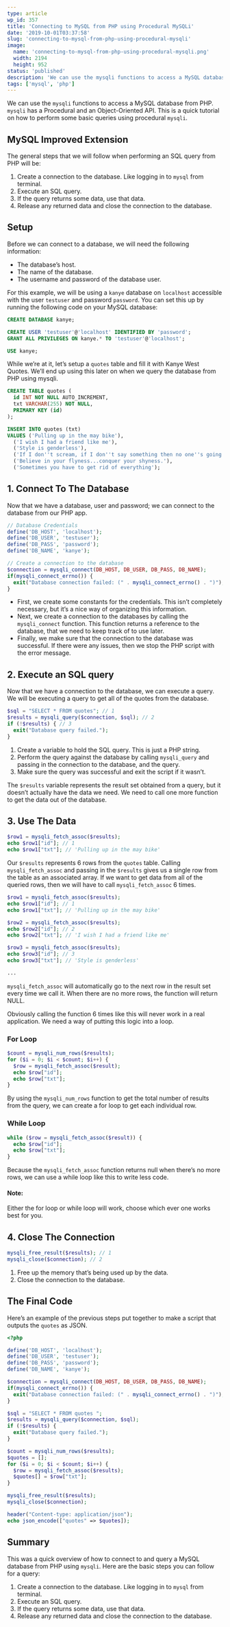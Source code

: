 ```yaml
---
type: article
wp_id: 357
title: 'Connecting to MySQL from PHP using Procedural MySQLi'
date: '2019-10-01T03:37:58'
slug: 'connecting-to-mysql-from-php-using-procedural-mysqli'
image: 
  name: 'connecting-to-mysql-from-php-using-procedural-mysqli.png'
  width: 2194
  height: 952
status: 'published'
description: 'We can use the mysqli functions to access a MySQL database from PHP. mysqli has a Procedural and an Object-Oriented API. This is a quick tutorial on how to perform some basic queries using procedural mysqli. MySQL Improved Extension The general steps that we will follow when performing an SQL query from PHP will be: \[…\]'
tags: ['mysql', 'php']
---
```


We can use the `mysqli` functions to access a MySQL database from PHP. `mysqli` has a Procedural and an Object-Oriented API. This is a quick tutorial on how to perform some basic queries using procedural `mysqli`.

## MySQL Improved Extension

The general steps that we will follow when performing an SQL query from PHP will be:

1.  Create a connection to the database. Like logging in to `mysql` from terminal.
2.  Execute an SQL query.
3.  If the query returns some data, use that data.
4.  Release any returned data and close the connection to the database.

## Setup

Before we can connect to a database, we will need the following information:

*   The database’s host.
*   The name of the database.
*   The username and password of the database user.

For this example, we will be using a `kanye` database on `localhost` accessible with the user `testuser` and password `password`. You can set this up by running the following code on your MySQL database:

```sql
CREATE DATABASE kanye;

CREATE USER 'testuser'@'localhost' IDENTIFIED BY 'password';
GRANT ALL PRIVILEGES ON kanye.* TO 'testuser'@'localhost';

USE kanye;
```

While we’re at it, let’s setup a `quotes` table and fill it with Kanye West Quotes. We’ll end up using this later on when we query the database from PHP using mysqli.

```sql
CREATE TABLE quotes (
  id INT NOT NULL AUTO_INCREMENT,
  txt VARCHAR(255) NOT NULL,
  PRIMARY KEY (id)
);

INSERT INTO quotes (txt) 
VALUES ('Pulling up in the may bike'), 
  ('I wish I had a friend like me'), 
  ('Style is genderless'), 
  ('If I don''t scream, if I don''t say something then no one''s going to say anything.'), 
  ('Believe in your flyness...conquer your shyness.'), 
  ('Sometimes you have to get rid of everything');
```

## 1\. Connect To The Database

Now that we have a database, user and password; we can connect to the database from our PHP app.

```php
// Database Credentials
define('DB_HOST', 'localhost');
define('DB_USER', 'testuser');
define('DB_PASS', 'password');
define('DB_NAME', 'kanye');

// Create a connection to the database
$connection = mysqli_connect(DB_HOST, DB_USER, DB_PASS, DB_NAME);
if(mysqli_connect_errno()) {
  exit("Database connection failed: (" . mysqli_connect_errno() . ")");
}
```

*   First, we create some constants for the credentials. This isn’t completely necessary, but it’s a nice way of organizing this information.
*   Next, we create a connection to the databases by calling the `mysqli_connect` function. This function returns a reference to the database, that we need to keep track of to use later.
*   Finally, we make sure that the connection to the database was successful. If there were any issues, then we stop the PHP script with the error message.

## 2\. Execute an SQL query

Now that we have a connection to the database, we can execute a query. We will be executing a query to get all of the quotes from the database.

```php
$sql = "SELECT * FROM quotes"; // 1
$results = mysqli_query($connection, $sql); // 2
if (!$results) { // 3
  exit("Database query failed.");
}
```

1.  Create a variable to hold the SQL query. This is just a PHP string.
2.  Perform the query against the database by calling `mysqli_query` and passing in the connection to the database, and the query.
3.  Make sure the query was successful and exit the script if it wasn’t.

The `$results` variable represents the result set obtained from a query, but it doesn’t actually have the data we need. We need to call one more function to get the data out of the database.

## 3\. Use The Data

```php
$row1 = mysqli_fetch_assoc($results);
echo $row1["id"]; // 1
echo $row1["txt"]; // 'Pulling up in the may bike'
```

Our `$results` represents 6 rows from the `quotes` table. Calling `mysqli_fetch_assoc` and passing in the `$results` gives us a single row from the table as an associated array. If we want to get data from all of the queried rows, then we will have to call `mysqli_fetch_assoc` 6 times.

```php
$row1 = mysqli_fetch_assoc($results);
echo $row1["id"]; // 1
echo $row1["txt"]; // 'Pulling up in the may bike'

$row2 = mysqli_fetch_assoc($results);
echo $row2["id"]; // 2
echo $row2["txt"]; // 'I wish I had a friend like me'

$row3 = mysqli_fetch_assoc($results);
echo $row3["id"]; // 3
echo $row3["txt"]; // 'Style is genderless'

...
```

`mysqli_fetch_assoc` will automatically go to the next row in the result set every time we call it. When there are no more rows, the function will return NULL.

Obviously calling the function 6 times like this will never work in a real application. We need a way of putting this logic into a loop.

### For Loop

```php
$count = mysqli_num_rows($results);
for ($i = 0; $i < $count; $i++) {
  $row = mysqli_fetch_assoc($result);
  echo $row["id"]; 
  echo $row["txt"];
}
```

By using the `mysqli_num_rows` function to get the total number of results from the query, we can create a for loop to get each individual row.

### While Loop

```php
while ($row = mysqli_fetch_assoc($result)) {
  echo $row["id"]; 
  echo $row["txt"];
}
```

Because the `mysqli_fetch_assoc` function returns null when there’s no more rows, we can use a while loop like this to write less code.

#### Note:

  
Either the for loop or while loop will work, choose which ever one works best for you.  

## 4\. Close The Connection

```php
mysqli_free_result($results); // 1
mysqli_close($connection); // 2
```

1.  Free up the memory that’s being used up by the data.
2.  Close the connection to the database.

## The Final Code

Here’s an example of the previous steps put together to make a script that outputs the `quotes` as JSON.

```php
<?php

define('DB_HOST', 'localhost');
define('DB_USER', 'testuser');
define('DB_PASS', 'password');
define('DB_NAME', 'kanye');

$connection = mysqli_connect(DB_HOST, DB_USER, DB_PASS, DB_NAME);
if(mysqli_connect_errno()) {
  exit("Database connection failed: (" . mysqli_connect_errno() . ")");
}

$sql = "SELECT * FROM quotes ";
$results = mysqli_query($connection, $sql);
if (!$results) {
  exit("Database query failed.");
}

$count = mysqli_num_rows($results);
$quotes = [];
for ($i = 0; $i < $count; $i++) {
  $row = mysqli_fetch_assoc($results);
  $quotes[] = $row["txt"];
}

mysqli_free_result($results);
mysqli_close($connection);

header("Content-type: application/json");
echo json_encode(["quotes" => $quotes]);
```

## Summary

This was a quick overview of how to connect to and query a MySQL database from PHP using `mysqli`. Here are the basic steps you can follow for a query:

1.  Create a connection to the database. Like logging in to `mysql` from terminal.
2.  Execute an SQL query.
3.  If the query returns some data, use that data.
4.  Release any returned data and close the connection to the database.